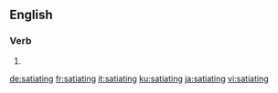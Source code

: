 ==English==

===Verb===
{{head|en|present participle}}

# {{present participle of|satiate|lang=en}}

[[de:satiating]]
[[fr:satiating]]
[[it:satiating]]
[[ku:satiating]]
[[ja:satiating]]
[[vi:satiating]]